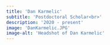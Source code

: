 ```yaml
---
title: 'Dan Karmelic'
subtitle: 'Postdoctoral Scholar<br>'
description: '2020 - present'
image: 'DanKarmelic.JPG'
image-alt: 'Headshot of Dan Karmelic'
---
```


